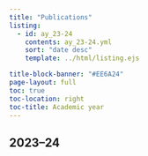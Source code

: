 ```yaml
---
title: "Publications"
listing:
  - id: ay_23-24
    contents: ay_23-24.yml
    sort: "date desc"
    template: ../html/listing.ejs

title-block-banner: "#EE6A24"
page-layout: full
toc: true
toc-location: right
toc-title: Academic year
---
```


## 2023–24

:::{#ay_23-24}
:::


